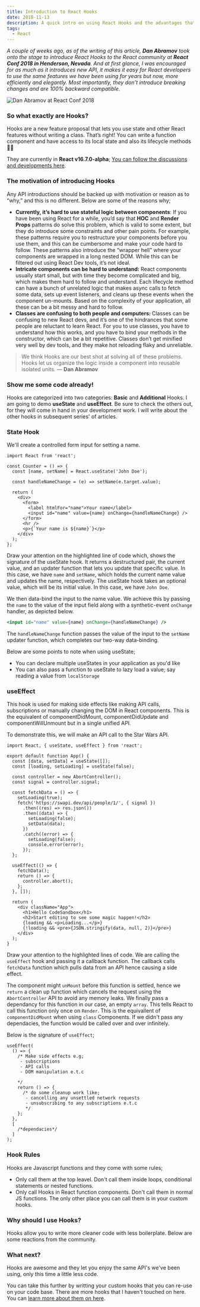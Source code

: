 ```yaml
---
title: Introduction to React Hooks
date: 2018-11-13
description: A quick intro on using React Hooks and the advantages that come along
tags:
  - React
---
```


<p>
  <em>
    A couple of weeks ago, as of the writing of this article, <b>Dan Abramov</b> took onto the stage to introduce React
    Hooks to the React community at <b>React Conf 2018 in Henderson, Nevada</b>. And at first glance, I was encouraged
    for as much as it introduces new API, it makes it easy for React developers to use the same features we have been
    using for years but now, more efficiently and elegantly. Most importantly, they don’t introduce breaking changes and
    are 100% backward compatible.
  </em>
</p>

![Dan Abramov at React Conf 2018](./react-hooks-intro.jpeg)

### So what exactly are Hooks?

Hooks are a new feature proposal that lets you use state and other React features without writing a class. That’s right! You can write a function component and have access to its local state and also its lifecycle methods 🎉🎉

They are currently in <b>React v16.7.0-alpha</b>; <a href="https://github.com/reactjs/rfcs/pull/68" target="_blank" rel="noreferrer">You can follow the discussions and developments here</a>.

### The motivation of introducing Hooks

Any API introductions should be backed up with motivation or reason as to “why,” and this is no different. Below are some of the reasons why;

<ul>
  <li>
    <b>Currently, it’s hard to use stateful logic between components</b>: If you have been using React for a while,
    you’d say that <b>HOC</b> and <b>Render Props</b> patterns do solve this problem, which is valid to some extent, but
    they do introduce some constraints and other pain points. For example, these patterns require you to restructure
    your components before you use them, and this can be cumbersome and make your code hard to follow. These patterns
    also introduce the “wrapper hell” where your components are wrapped in a long nested DOM. While this can be filtered
    out using React Dev tools, it’s not ideal.
  </li>
  <li>
    <b>Intricate components can be hard to understand:</b> React components usually start small, but with time they
    become complicated and big, which makes them hard to follow and understand. Each lifecycle method can have a bunch
    of unrelated logic that makes async calls to fetch some data, sets up event listeners, and cleans up these events
    when the component un-mounts. Based on the complexity of your application, all these can be a bit messy and hard to
    follow.
  </li>
  <li>
    <b>Classes are confusing to both people and computers: </b>Classes can be confusing to new React devs, and it’s one
    of the hindrances that some people are reluctant to learn React. For you to use classes, you have to understand how
    this works, and you have to bind your methods in the constructor, which can be a bit repetitive. Classes don’t get
    minified very well by dev tools, and they make hot reloading flaky and unreliable.
  </li>
</ul>

<blockquote>
  <p>
    We think Hooks are our best shot at solving all of these problems. Hooks let us organize the logic inside a
    component into reusable isolated units. — <b>Dan Abramov</b>
  </p>
</blockquote>

### Show me some code already!

Hooks are categorized into two categories: <b>Basic</b> and <b>Additional</b> Hooks.
I am going to demo <b>useState</b> and <b>useEffect</b>. Be sure to check the others out, for they will come in hand in your development work. I will write about the other hooks in subsequent series' of articles.

### State Hook

We'll create a controlled form input for setting a name.

```jsx:title controlled input {4}
import React from 'react';

const Counter = () => {
  const [name, setName] = React.useState('John Doe');

  const handleNameChange = (e) => setName(e.target.value);

  return (
    <div>
      <form>
        <label htmlFor="name">Your name</label>
        <input id="name" value={name} onChange={handleNameChange} />
      </form>
      <hr />
      <p>{`Your name is ${name}`}</p>
    </div>
  );
};
```

Draw your attention on the highlighted line of code which, shows the signature of the useState hook. It returns a destructured pair, the current value, and an updater function that lets you update that specific value. In this case, we have `name` and `setName`, which holds the current name value and updates the name, respectively. The useState hook takes an optional value, which will be its initial value. In this case, we have `John Doe`.

We then data-bind the input to the name value. We achieve this by passing the `name` to the value of the input field along with a synthetic-event `onChange` handler, as depicted below.

```jsx
<input id="name" value={name} onChange={handleNameChange} />
```

The `handleNameChange` function passes the value of the input to the `setName` updater function, which completes our two-way data-binding.

Below are some points to note when using useState;

- You can declare multiple useStates in your application as you'd like
- You can also pass a function to useState to lazy load a value; say reading a value from `localStorage`

### useEffect

This hook is used for making side effects like making API calls, subscriptions or manually changing the DOM in React components. This is the equivalent of componentDidMount, componentDidUpdate and componentWillUnmount but in a single unified API.

To demonstrate this, we will make an API call to the Star Wars API.

```jsx:title=useEffect {24-29}
import React, { useState, useEffect } from 'react';

export default function App() {
  const [data, setData] = useState([]);
  const [loading, setLoading] = useState(false);

  const controller = new AbortController();
  const signal = controller.signal;

  const fetchData = () => {
    setLoading(true);
    fetch('https://swapi.dev/api/people/1/', { signal })
      .then((res) => res.json())
      .then((data) => {
        setLoading(false);
        setData(data);
      })
      .catch((error) => {
        setLoading(false);
        console.error(error);
      });
  };

  useEffect(() => {
    fetchData();
    return () => {
      controller.abort();
    };
  }, []);

  return (
    <div className="App">
      <h1>Hello CodeSandbox</h1>
      <h2>Start editing to see some magic happen!</h2>
      {loading && <p>Loading...</p>}
      {!loading && <pre>{JSON.stringify(data, null, 2)}</pre>}
    </div>
  );
}
```

Draw your attention to the highlighted lines of code. We are calling the `useEffect` hook and passing it a callback function. The callback calls `fetchData` function which pulls data from an API hence causing a side effect.

The component might `unMount` before this function is settled, hence we `return` a clean up function which cancels the request using the `AbortController` API to avoid any memory leaks. We finally pass a dependancy for this function in our case, an empty `array`. This tells React to call this function only once on `Render`. This is the equivallent of `componentDidMount` when using `class` Components. If we didn't pass any dependacies, the function would be called over and over infinitely.

Below is the signature of `useEffect`;

```jsx:title=useEffect signature
useEffect(
  () => {
    /* Make side effects e.g;
     - subscriptions
     - API calls
     - DOM manipulation e.t.c

    */
    return () => {
      /* do some cleanup work like;
       - cancelling any unsettled network requests
       - unsubscribing to any subscriptions e.t.c
       */
    };
  },
  [
    /*dependacies*/
  ]
);
```

### Hook Rules

Hooks are Javascript functions and they come with some rules;

- Only call them at the top leavel. Don't call them inside loops, conditional statements or nested functions.
- Only call Hooks in React function components. Don't call them in normal JS functions. The only other place you can call them is in your custom hooks.

<thematicBreak />

### Why should I use Hooks?

Hooks allow you to write more cleaner code with less boilerplate. Below are some reactions from the community.

<!-- Embed tweets here -->

### What next?

Hooks are awesome and they let you enjoy the same API's we've been using, only this time a little less code.

You can take this further by writting your custom hooks that you can re-use on your code base. There are more hooks that I haven't touched on here. You can <a href="https://reactjs.org/docs/hooks-overview.html#other-hooks" target="_blank" rel="noreferrer">learn more about them on here</a>.
